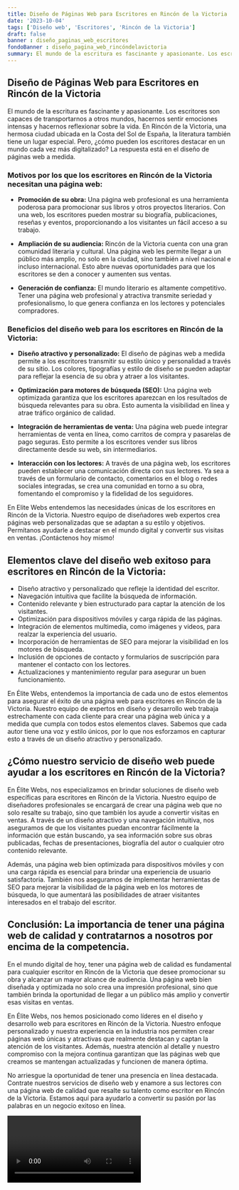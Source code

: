 ```yaml
---
title: Diseño de Páginas Web para Escritores en Rincón de la Victoria
date: '2023-10-04'
tags: ['Diseño web', 'Escritores', 'Rincón de la Victoria']
draft: false
banner : diseño_paginas_web_escritores
fondoBanner : diseño_pagina_web_rincóndelavictoria
summary: El mundo de la escritura es fascinante y apasionante. Los escritores son capaces de transportarnos a otros mundos, hacernos sentir emociones intensas y hacernos reflexionar sobre la vida. En Rincón de la Victoria, una hermosa ciudad ubicada en la Costa del Sol de España, la literatura también tiene un lugar especial. Pero, ¿cómo pueden los escritores destacar en un mundo cada vez más digitalizado? La respuesta está en el diseño de páginas web a medida.
---
```


## Diseño de Páginas Web para Escritores en Rincón de la Victoria

El mundo de la escritura es fascinante y apasionante. Los escritores son capaces de transportarnos a otros mundos, hacernos sentir emociones intensas y hacernos reflexionar sobre la vida. En Rincón de la Victoria, una hermosa ciudad ubicada en la Costa del Sol de España, la literatura también tiene un lugar especial. Pero, ¿cómo pueden los escritores destacar en un mundo cada vez más digitalizado? La respuesta está en el diseño de páginas web a medida.

### Motivos por los que los escritores en Rincón de la Victoria necesitan una página web:

- **Promoción de su obra:** Una página web profesional es una herramienta poderosa para promocionar sus libros y otros proyectos literarios. Con una web, los escritores pueden mostrar su biografía, publicaciones, reseñas y eventos, proporcionando a los visitantes un fácil acceso a su trabajo.

- **Ampliación de su audiencia:** Rincón de la Victoria cuenta con una gran comunidad literaria y cultural. Una página web les permite llegar a un público más amplio, no solo en la ciudad, sino también a nivel nacional e incluso internacional. Esto abre nuevas oportunidades para que los escritores se den a conocer y aumenten sus ventas.

- **Generación de confianza:** El mundo literario es altamente competitivo. Tener una página web profesional y atractiva transmite seriedad y profesionalismo, lo que genera confianza en los lectores y potenciales compradores.

### Beneficios del diseño web para los escritores en Rincón de la Victoria:

- **Diseño atractivo y personalizado:** El diseño de páginas web a medida permite a los escritores transmitir su estilo único y personalidad a través de su sitio. Los colores, tipografías y estilo de diseño se pueden adaptar para reflejar la esencia de su obra y atraer a los visitantes.

- **Optimización para motores de búsqueda (SEO):** Una página web optimizada garantiza que los escritores aparezcan en los resultados de búsqueda relevantes para su obra. Esto aumenta la visibilidad en línea y atrae tráfico orgánico de calidad.

- **Integración de herramientas de venta:** Una página web puede integrar herramientas de venta en línea, como carritos de compra y pasarelas de pago seguras. Esto permite a los escritores vender sus libros directamente desde su web, sin intermediarios.

- **Interacción con los lectores:** A través de una página web, los escritores pueden establecer una comunicación directa con sus lectores. Ya sea a través de un formulario de contacto, comentarios en el blog o redes sociales integradas, se crea una comunidad en torno a su obra, fomentando el compromiso y la fidelidad de los seguidores.

En Elite Webs entendemos las necesidades únicas de los escritores en Rincón de la Victoria. Nuestro equipo de diseñadores web expertos crea páginas web personalizadas que se adaptan a su estilo y objetivos. Permítanos ayudarle a destacar en el mundo digital y convertir sus visitas en ventas. ¡Contáctenos hoy mismo!

<GifSeo />

<Cta />

## Elementos clave del diseño web exitoso para escritores en Rincón de la Victoria:

- Diseño atractivo y personalizado que refleje la identidad del escritor.
- Navegación intuitiva que facilite la búsqueda de información.
- Contenido relevante y bien estructurado para captar la atención de los visitantes.
- Optimización para dispositivos móviles y carga rápida de las páginas.
- Integración de elementos multimedia, como imágenes y videos, para realzar la experiencia del usuario.
- Incorporación de herramientas de SEO para mejorar la visibilidad en los motores de búsqueda.
- Inclusión de opciones de contacto y formularios de suscripción para mantener el contacto con los lectores.
- Actualizaciones y mantenimiento regular para asegurar un buen funcionamiento.

En Élite Webs, entendemos la importancia de cada uno de estos elementos para asegurar el éxito de una página web para escritores en Rincón de la Victoria. Nuestro equipo de expertos en diseño y desarrollo web trabaja estrechamente con cada cliente para crear una página web única y a medida que cumpla con todos estos elementos claves. Sabemos que cada autor tiene una voz y estilo únicos, por lo que nos esforzamos en capturar esto a través de un diseño atractivo y personalizado.

## ¿Cómo nuestro servicio de diseño web puede ayudar a los escritores en Rincón de la Victoria?

En Élite Webs, nos especializamos en brindar soluciones de diseño web específicas para escritores en Rincón de la Victoria. Nuestro equipo de diseñadores profesionales se encargará de crear una página web que no solo resalte su trabajo, sino que también los ayude a convertir visitas en ventas. A través de un diseño atractivo y una navegación intuitiva, nos aseguramos de que los visitantes puedan encontrar fácilmente la información que están buscando, ya sea información sobre sus obras publicadas, fechas de presentaciones, biografía del autor o cualquier otro contenido relevante.

Además, una página web bien optimizada para dispositivos móviles y con una carga rápida es esencial para brindar una experiencia de usuario satisfactoria. También nos aseguramos de implementar herramientas de SEO para mejorar la visibilidad de la página web en los motores de búsqueda, lo que aumentará las posibilidades de atraer visitantes interesados en el trabajo del escritor.

## Conclusión: La importancia de tener una página web de calidad y contratarnos a nosotros por encima de la competencia.

En el mundo digital de hoy, tener una página web de calidad es fundamental para cualquier escritor en Rincón de la Victoria que desee promocionar su obra y alcanzar un mayor alcance de audiencia. Una página web bien diseñada y optimizada no solo crea una impresión profesional, sino que también brinda la oportunidad de llegar a un público más amplio y convertir esas visitas en ventas.

En Élite Webs, nos hemos posicionado como líderes en el diseño y desarrollo web para escritores en Rincón de la Victoria. Nuestro enfoque personalizado y nuestra experiencia en la industria nos permiten crear páginas web únicas y atractivas que realmente destacan y captan la atención de los visitantes. Además, nuestra atención al detalle y nuestro compromiso con la mejora continua garantizan que las páginas web que creamos se mantengan actualizadas y funcionen de manera óptima.

No arriesgue la oportunidad de tener una presencia en línea destacada. Contrate nuestros servicios de diseño web y enamore a sus lectores con una página web de calidad que resalte su talento como escritor en Rincón de la Victoria. Estamos aquí para ayudarlo a convertir su pasión por las palabras en un negocio exitoso en línea.

<Video />

<CtaBot job='Escritores' city='Rincón de la Victoria'/>

<Gmaps query='Rincón de la Victoria+españa+maps' />